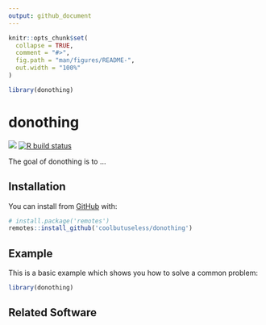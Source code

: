 ```yaml
---
output: github_document
---
```


<!-- README.md is generated from README.Rmd. Please edit that file -->

```r
knitr::opts_chunk$set(
  collapse = TRUE,
  comment = "#>",
  fig.path = "man/figures/README-",
  out.width = "100%"
)

library(donothing)
```

# donothing

<!-- badges: start -->
![](https://img.shields.io/badge/cool-useless-green.svg)
[![R build status](https://github.com/coolbutuseless/donothing/workflows/R-CMD-check/badge.svg)](https://github.com/coolbutuseless/donothing/actions)
<!-- badges: end -->

The goal of donothing is to ...

## Installation

You can install from [GitHub](https://github.com/coolbutuseless/donothing) with:

``` r
# install.package('remotes')
remotes::install_github('coolbutuseless/donothing')
```

## Example

This is a basic example which shows you how to solve a common problem:

```r
library(donothing)
```


## Related Software


